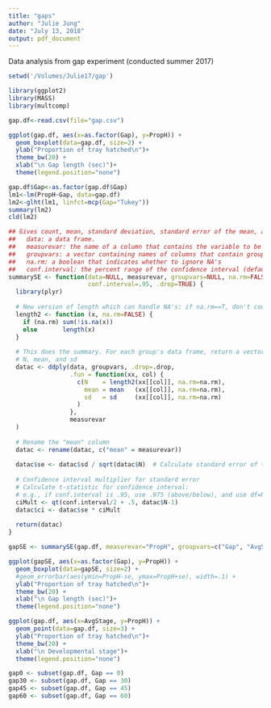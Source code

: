 ```yaml
---
title: "gaps"
author: "Julie Jung"
date: "July 13, 2018"
output: pdf_document
---
```


Data analysis from gap experiment (conducted summer 2017)

```r
setwd('/Volumes/Julie17/gap') 
```

```r
library(ggplot2)
library(MASS)
library(multcomp)
```

```r
gap.df<-read.csv(file="gap.csv")
```

```r
ggplot(gap.df, aes(x=as.factor(Gap), y=PropH)) + 
  geom_boxplot(data=gap.df, size=2) +
  ylab("Proportion of tray hatched\n")+
  theme_bw(20) +
  xlab("\n Gap length (sec)")+
  theme(legend.position="none")

```

```r
gap.df$Gap<-as.factor(gap.df$Gap)
lm1<-lm(PropH~Gap, data=gap.df)
lm2<-glht(lm1, linfct=mcp(Gap="Tukey"))
summary(lm2)
cld(lm2) 

```


```r
## Gives count, mean, standard deviation, standard error of the mean, and confidence interval (default 95%).
##   data: a data frame.
##   measurevar: the name of a column that contains the variable to be summariezed
##   groupvars: a vector containing names of columns that contain grouping variables
##   na.rm: a boolean that indicates whether to ignore NA's
##   conf.interval: the percent range of the confidence interval (default is 95%)
summarySE <- function(data=NULL, measurevar, groupvars=NULL, na.rm=FALSE,
                      conf.interval=.95, .drop=TRUE) {
  library(plyr)
  
  # New version of length which can handle NA's: if na.rm==T, don't count them
  length2 <- function (x, na.rm=FALSE) {
    if (na.rm) sum(!is.na(x))
    else       length(x)
  }
  
  # This does the summary. For each group's data frame, return a vector with
  # N, mean, and sd
  datac <- ddply(data, groupvars, .drop=.drop,
                 .fun = function(xx, col) {
                   c(N    = length2(xx[[col]], na.rm=na.rm),
                     mean = mean   (xx[[col]], na.rm=na.rm),
                     sd   = sd     (xx[[col]], na.rm=na.rm)
                   )
                 },
                 measurevar
  )
  
  # Rename the "mean" column    
  datac <- rename(datac, c("mean" = measurevar))
  
  datac$se <- datac$sd / sqrt(datac$N)  # Calculate standard error of the mean
  
  # Confidence interval multiplier for standard error
  # Calculate t-statistic for confidence interval: 
  # e.g., if conf.interval is .95, use .975 (above/below), and use df=N-1
  ciMult <- qt(conf.interval/2 + .5, datac$N-1)
  datac$ci <- datac$se * ciMult
  
  return(datac)
}
```


```r
gapSE <- summarySE(gap.df, measurevar="PropH", groupvars=c("Gap", "AvgStage"), na.rm=T)

ggplot(gapSE, aes(x=as.factor(Gap), y=PropH)) + 
  geom_boxplot(data=gapSE, size=2) +
  #geom_errorbar(aes(ymin=PropH-se, ymax=PropH+se), width=.1) +
  ylab("Proportion of tray hatched\n")+
  theme_bw(20) +
  xlab("\n Gap length (sec)")+
  theme(legend.position="none")

ggplot(gap.df, aes(x=AvgStage, y=PropH)) + 
  geom_point(data=gap.df, size=3) +
  ylab("Proportion of tray hatched\n")+
  theme_bw(20) +
  xlab("\n Developmental stage")+
  theme(legend.position="none")

```



```r
gap0 <- subset(gap.df, Gap == 0)
gap30 <- subset(gap.df, Gap == 30)
gap45 <- subset(gap.df, Gap == 45)
gap60 <- subset(gap.df, Gap == 60)
```



```r

```